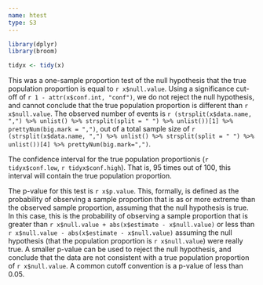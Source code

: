 ```yaml
---
name: htest
type: S3
---
```


```r
library(dplyr)
library(broom)

tidyx <- tidy(x)
```

This was a one-sample proportion test of the null hypothesis that the true population proportion is equal to `r x$null.value`. Using a significance cut-off of `r 1 - attr(x$conf.int, "conf")`, we do not reject the null hypothesis, and cannot conclude that the true population proportion is different than `r x$null.value`. The observed number of events is `r (strsplit(x$data.name, ",") %>% unlist() %>% strsplit(split = " ") %>% unlist())[1] %>% prettyNum(big.mark = ",")`, out of a total sample size of `r (strsplit(x$data.name, ",") %>% unlist() %>% strsplit(split = " ") %>% unlist())[4] %>% prettyNum(big.mark=",")`.

The confidence interval for the true population proportionis (`r tidyx$conf.low`, `r tidyx$conf.high`). That is, 95 times out of 100, this interval will contain the true population proportion.

The p-value for this test is `r x$p.value`. This, formally, is defined as the probability of observing a sample proportion that is as or more extreme than the observed sample proportion, assuming that the null hypothesis is true. In this case, this is the probability of observing a sample proportion that is greater than `r x$null.value + abs(x$estimate - x$null.value)` or less than `r x$null.value - abs(x$estimate - x$null.value)` assuming the null hypothesis (that the population proportion is `r x$null.value`) were really true. A smaller p-value can be used to reject the null hypothesis, and conclude that the data are not consistent with a true population proportion of `r x$null.value`. A common cutoff convention is a p-value of less than 0.05.
